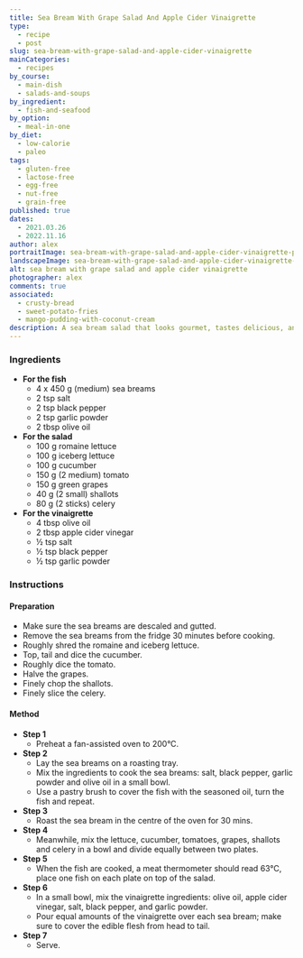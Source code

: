 ```yaml
---
title: Sea Bream With Grape Salad And Apple Cider Vinaigrette
type:
  - recipe
  - post
slug: sea-bream-with-grape-salad-and-apple-cider-vinaigrette
mainCategories:
  - recipes
by_course:
  - main-dish
  - salads-and-soups
by_ingredient:
  - fish-and-seafood
by_option:
  - meal-in-one
by_diet:
  - low-calorie
  - paleo
tags:
  - gluten-free
  - lactose-free
  - egg-free
  - nut-free
  - grain-free
published: true
dates:
  - 2021.03.26
  - 2022.11.16
author: alex
portraitImage: sea-bream-with-grape-salad-and-apple-cider-vinaigrette-portrait.png
landscapeImage: sea-bream-with-grape-salad-and-apple-cider-vinaigrette-landscape.png
alt: sea bream with grape salad and apple cider vinaigrette
photographer: alex
comments: true
associated:
  - crusty-bread
  - sweet-potato-fries
  - mango-pudding-with-coconut-cream
description: A sea bream salad that looks gourmet, tastes delicious, and, despite the long list of ingredients is easy to do. Tastes delicious!
---
```


<Ingredients>

### Ingredients

- **For the fish**
  - 4 x 450 g (medium) sea breams
  - 2 tsp salt
  - 2 tsp black pepper
  - 2 tsp garlic powder
  - 2 tbsp olive oil
- **For the salad**
  - 100 g romaine lettuce
  - 100 g iceberg lettuce
  - 100 g cucumber
  - 150 g (2 medium) tomato
  - 150 g green grapes
  - 40 g (2 small) shallots
  - 80 g (2 sticks) celery
- **For the vinaigrette**
  - 4 tbsp olive oil
  - 2 tbsp apple cider vinegar
  - ½ tsp salt
  - ½ tsp black pepper
  - ½ tsp garlic powder

</Ingredients>

<Instructions>

### Instructions

#### Preparation

- Make sure the sea breams are descaled and gutted.
- Remove the sea breams from the fridge 30 minutes before cooking.
- Roughly shred the romaine and iceberg lettuce.
- Top, tail and dice the cucumber.
- Roughly dice the tomato.
- Halve the grapes.
- Finely chop the shallots.
- Finely slice the celery.

#### Method

- **Step 1**
  - Preheat a fan-assisted oven to 200°C.
- **Step 2**
  - Lay the sea breams on a roasting tray.
  - Mix the ingredients to cook the sea breams: salt, black pepper, garlic powder and olive oil in a small bowl.
  - Use a pastry brush to cover the fish with the seasoned oil, turn the fish and repeat.
- **Step 3**
  - Roast the sea bream in the centre of the oven for 30 mins.
- **Step 4**
  - Meanwhile, mix the lettuce, cucumber, tomatoes, grapes, shallots and celery in a bowl and divide equally between two plates.
- **Step 5**
  - When the fish are cooked, a meat thermometer should read 63°C, place one fish on each plate on top of the salad.
- **Step 6**
  - In a small bowl, mix the vinaigrette ingredients: olive oil, apple cider vinegar, salt, black pepper, and garlic powder.
  - Pour equal amounts of the vinaigrette over each sea bream; make sure to cover the edible flesh from head to tail.
- **Step 7**
  - Serve.

</Instructions>
